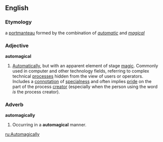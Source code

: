 ==English==

===Etymology===
a [[Portmanteau word|portmanteau]] formed by the combination of ''[[automatic]]'' and ''[[magic]]al''

===Adjective===
'''automagical'''

#[[Automatic]]ally, but with an apparent element of stage [[magic]]. Commonly used in computer and other technology fields, referring to complex technical [[process]]es hidden from the view of users or operators. Includes a [[connotation]] of [[special]]ness and often implies [[pride]] on the part of the process [[creator]] (especially when the person using the word ''is'' the process creator).

===Adverb===
'''automagically'''

#Occurring in a '''automagical''' manner.

[[ru:Automagically]]